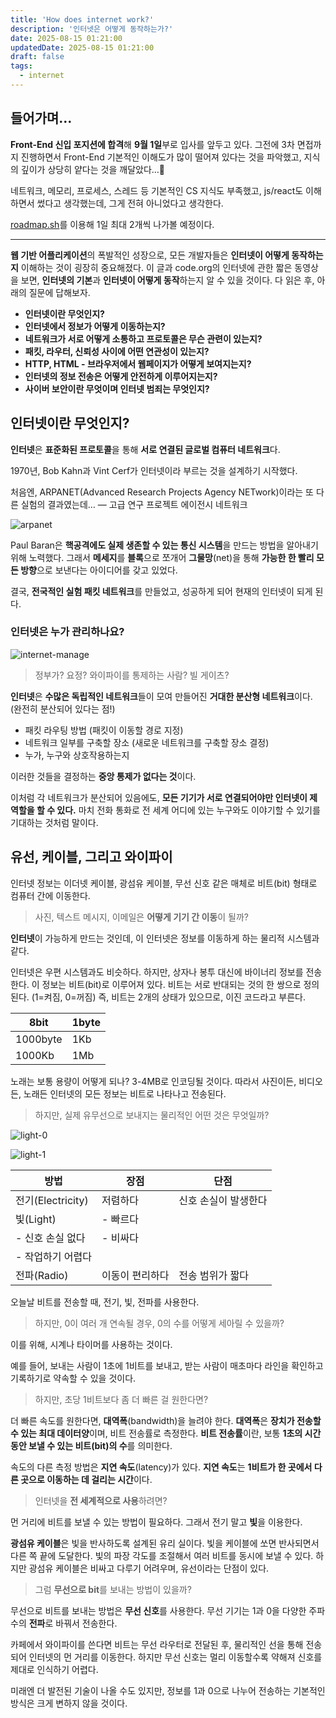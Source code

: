 ```yaml
---
title: 'How does internet work?'
description: '인터넷은 어떻게 동작하는가?'
date: 2025-08-15 01:21:00
updatedDate: 2025-08-15 01:21:00
draft: false
tags:
  - internet
---
```


## 들어가며…

**Front-End 신입 포지션에 합격**해 **9월 1일**부로 입사를 앞두고 있다. 그전에 3차 면접까지 진행하면서 Front-End 기본적인 이해도가 많이 떨어져 있다는 것을 파악했고, 지식의 깊이가 상당히 얕다는 것을 깨달았다…🥲

네트워크, 메모리, 프로세스, 스레드 등 기본적인 CS 지식도 부족했고, js/react도 이해하면서 썼다고 생각했는데, 그게 전혀 아니었다고 생각한다.

[roadmap.sh](https://roadmap.sh/frontend)를 이용해 1일 최대 2개씩 나가볼 예정이다.

---

**웹 기반 어플리케이션**의 폭발적인 성장으로, 모든 개발자들은 **인터넷이 어떻게 동작하는지** 이해하는 것이 굉장히 중요해졌다. 이 글과 code.org의 인터넷에 관한 짧은 동영상을 보면, **인터넷의 기본**과 **인터넷이 어떻게 동작**하는지 알 수 있을 것이다. 다 읽은 후, 아래의 질문에 답해보자.

- **인터넷이란 무엇인지?**
- **인터넷에서 정보가 어떻게 이동하는지?**
- **네트워크가 서로 어떻게 소통하고 프로토콜은 무슨 관련이 있는지?**
- **패킷, 라우터, 신뢰성 사이에 어떤 연관성이 있는지?**
- **HTTP, HTML - 브라우저에서 웹페이지가 어떻게 보여지는지?**
- **인터넷의 정보 전송은 어떻게 안전하게 이루어지는지?**
- **사이버 보안이란 무엇이며 인터넷 범죄는 무엇인지?**

## 인터넷이란 무엇인지?

**인터넷**은 **표준화된 프로토콜**을 통해 **서로 연결된 글로벌 컴퓨터 네트워크**다.

1970년, Bob Kahn과 Vint Cerf가 인터넷이라 부르는 것을 설계하기 시작했다.

처음엔, ARPANET(Advanced Research Projects Agency NETwork)이라는 또 다른 실험의 결과였는데… — 고급 연구 프로젝트 에이전시 네트워크

![arpanet](/how-does-internet-work/arpanet.avif)

Paul Baran은 **핵공격에도 실제 생존할 수 있는 통신 시스템**을 만드는 방법을 알아내기 위해 노력했다. 그래서 **메세지**를 **블록**으로 쪼개어 **그물망**(net)을 통해 **가능한 한 빨리 모든 방향**으로 보낸다는 아이디어를 갖고 있었다.

결국, **전국적인 실험 패킷 네트워크**를 만들었고, 성공하게 되어 현재의 인터넷이 되게 된다.

### 인터넷은 누가 관리하나요?

![internet-manage](/how-does-internet-work/internet-manage.avif)

> 정부가? 요정? 와이파이를 통제하는 사람? 빌 게이츠?
> 

**인터넷**은 **수많은 독립적인 네트워크**들이 모여 만들어진 **거대한 분산형 네트워크**이다. (완전히 분산되어 있다는 점!)

- 패킷 라우팅 방법 (패킷이 이동할 경로 지정)
- 네트워크 일부를 구축할 장소 (새로운 네트워크를 구축할 장소 결정)
- 누가, 누구와 상호작용하는지

이러한 것들을 결정하는 **중앙 통제가 없다는 것**이다.

이처럼 각 네트워크가 분산되어 있음에도, **모든 기기가 서로 연결되어야만 인터넷이 제 역할을 할 수 있다.** 마치 전화 통화로 전 세계 어디에 있는 누구와도 이야기할 수 있기를 기대하는 것처럼 말이다.

## 유선, 케이블, 그리고 와이파이

인터넷 정보는 이더넷 케이블, 광섬유 케이블, 무선 신호 같은 매체로 비트(bit) 형태로 컴퓨터 간에 이동한다.

> 사진, 텍스트 메시지, 이메일은 **어떻게 기기 간 이동**이 될까?
> 

**인터넷**이 가능하게 만드는 것인데, 이 인터넷은 정보를 이동하게 하는 물리적 시스템과 같다.

인터넷은 우편 시스템과도 비슷하다. 하지만, 상자나 봉투 대신에 바이너리 정보를 전송한다. 이 정보는 비트(bit)로 이루어져 있다. 비트는 서로 반대되는 것의 한 쌍으로 정의된다. (1=켜짐, 0=꺼짐) 즉, 비트는 2개의 상태가 있으므로, 이진 코드라고 부른다.

| 8bit | 1byte |
| --- | --- |
| 1000byte | 1Kb |
| 1000Kb | 1Mb |

노래는 보통 용량이 어떻게 되나? 3-4MB로 인코딩될 것이다. 따라서 사진이든, 비디오든, 노래든 인터넷의 모든 정보는 비트로 나타나고 전송된다.

> 하지만, 실제 유무선으로 보내지는 물리적인 어떤 것은 무엇일까?
> 

![light-0](/how-does-internet-work/light-0.avif)

![light-1](/how-does-internet-work/light-1.avif)

| 방법 | 장점 | 단점 |
| --- | --- | --- |
| 전기(Electricity) | 저렴하다 | 신호 손실이 발생한다 |
| 빛(Light) | - 빠르다
- 신호 손실 없다 | - 비싸다
- 작업하기 어렵다 |
| 전파(Radio) | 이동이 편리하다 | 전송 범위가 짧다 |

오늘날 비트를 전송할 때, 전기, 빛, 전파를 사용한다.

> 하지만, 0이 여러 개 연속될 경우, 0의 수를 어떻게 세아릴 수 있을까?
> 

이를 위해, 시계나 타이머를 사용하는 것이다.

예를 들어, 보내는 사람이 1초에 1비트를 보내고, 받는 사람이 매초마다 라인을 확인하고 기록하기로 약속할 수 있을 것이다.

> 하지만, 초당 1비트보다 좀 더 빠른 걸 원한다면?
> 

더 빠른 속도를 원한다면, **대역폭**(bandwidth)을 늘려야 한다. **대역폭**은 **장치가 전송할 수 있는 최대 데이터양**이며, 비트 전송률로 측정한다. **비트 전송률**이란, 보통 **1초의 시간 동안 보낼 수 있는 비트(bit)의 수**를 의미한다.

속도의 다른 측정 방법은 **지연 속도**(latency)가 있다. **지연 속도**는 **1비트가 한 곳에서 다른 곳으로 이동하는 데 걸리는 시간**이다.

> 인터넷을 **전 세계적으로 사용**하려면?
> 

먼 거리에 비트를 보낼 수 있는 방법이 필요하다. 그래서 전기 말고 **빛**을 이용한다. 

**광섬유 케이블**은 빛을 반사하도록 설계된 유리 실이다. 빛을 케이블에 쏘면 반사되면서 다른 쪽 끝에 도달한다. 빛의 파장 각도를 조절해서 여러 비트를 동시에 보낼 수 있다. 하지만 광섬유 케이블은 비싸고 다루기 어려우며, 유선이라는 단점이 있다.

> 그럼 **무선으로 bit**를 보내는 방법이 있을까?
> 

무선으로 비트를 보내는 방법은 **무선 신호**를 사용한다. 무선 기기는 1과 0을 다양한 주파수의 **전파**로 바꿔서 전송한다.

카페에서 와이파이를 쓴다면 비트는 무선 라우터로 전달된 후, 물리적인 선을 통해 전송되어 인터넷의 먼 거리를 이동한다. 하지만 무선 신호는 멀리 이동할수록 약해져 신호를 제대로 인식하기 어렵다.

미래엔 더 발전된 기술이 나올 수도 있지만, 정보를 1과 0으로 나누어 전송하는 기본적인 방식은 크게 변하지 않을 것이다.
